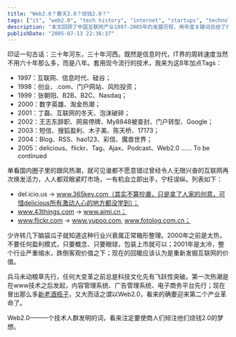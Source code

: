 ```yaml
---
title: "Web2.0？春天2.0？烧钱2.0？"
tags: ["it", "web2.0", "tech history", "internet", "startups", "technology trends"]
description: "本文回顾了中国互联网产业1997-2005年的发展历程，用年度关键词总结了行业变迁：从1998年的.com热潮、1999年的B2B与B2C浪潮、2000年的互联网淘金热，到2001年泡沫破裂后的低谷，再到2005年Web2.0的兴起。作者指出互联网行业经历了过热、过冷和回暖的循环整理过程，并观察到2005年国内创业公司纷纷克隆国外Web2.0产品如delicious、flickr等。文章对比了两次互联网热潮的技术前提，认为Web2.0这个技术人群发明的概念将引发新一轮商业投资热潮。"
publishDate: "2005-07-13 22:36:37"
---
```


印证一句古话：三十年河东，三十年河西。既然是信息时代，IT界的周转速度当然不用六十年那么多，而是八年。套用现今流行的技术，我来为这8年加点Tags：

- 1997：互联网、信息时代、硅谷；
- 1998：创业、.com、门户网站、风险投资；
- 1999：张朝阳、B2B、B2C、Nasdaq；
- 2000：数字英雄、淘金热潮；
- 2001：丁磊、互联网的冬天、泡沫破碎；
- 2002：王志东辞职、网易停牌、My8848被查封、门户转型、Google；
- 2003：短信、搜狐盈利、木子美、陈天桥、17173；
- 2004：Blog、RSS、hao123、彩信、魔兽世界；
- 2005：delicious、flickr、Tag、Ajax、Podcast、Web2.0 …… To be continued

单看国内圈子里的跟风热潮，就可见谁都不愿意错过曾经令人无限兴奋的互联网再次焕发活力，人人都双眼紧盯市场，一有机会立即出手，宁枉误纵。列表如下：

- del.icio.us -> www.365key.com（其实不算抄袭，只是拿了人家的创意，可惜delicious所有激动人心的地方都没学到）；
- www.43things.com -> www.aimi.cn；
- www.flickr.com -> www.yupoo.com, www.fotolog.com.cn；

少许转几下脑袋瓜子就知道这种行业兴衰属正常箱形整理。2000年之前是太热，不要任何盈利模式，只要概念、只要眼球，包装上市就可以；2001年是太冷，整个行业严重缩水，跌倒客观价值之下；现在的回暖应该认为是重新发掘互联网的价值。

兵马未动粮草先行，任何大变革之前总是科技文化先有飞跃性突破。第一次热潮是在www技术之后发起，内容管理系统、广告管理系统、电子商务平台先行；现在冒出那么多[新老酒瓶子](http://home.wangjianshuo.com/cn/20050616_ajax_eeaec.htm)，又大而话之谓以Web2.0，看来的确要迎来第二个产业革命了。

Web2.0——一个技术人群发明的词，看来注定要使商人们倾注他们烧钱2.0的梦想。